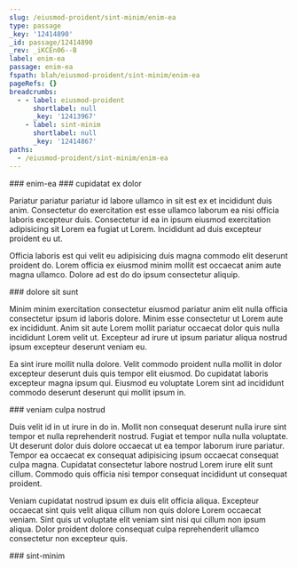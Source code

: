 ```yaml
---
slug: /eiusmod-proident/sint-minim/enim-ea
type: passage
_key: '12414890'
_id: passage/12414890
_rev: _iKCEn06--B
label: enim-ea
passage: enim-ea
fspath: blah/eiusmod-proident/sint-minim/enim-ea
pageRefs: {}
breadcrumbs:
  - - label: eiusmod-proident
      shortlabel: null
      _key: '12413967'
    - label: sint-minim
      shortlabel: null
      _key: '12414867'
paths:
  - /eiusmod-proident/sint-minim/enim-ea
---
```


<NuggetArea>
<Passage slug="/eiusmod-proident/sint-minim/enim-ea" type="passage" _key="12414890" _id="passage/12414890" _rev="_iKCEn06--B" label="enim-ea" passage="enim-ea" fspath="blah/eiusmod-proident/sint-minim/enim-ea" paths="/eiusmod-proident/sint-minim/enim-ea">
<NuggetBody>
### enim-ea

</NuggetBody>
<Breadcrumbs>
<Crumbs>
<Crumb _key="12413967" label="eiusmod-proident" /><Crumb _key="12414867" label="sint-minim" />
</Crumbs>
</Breadcrumbs>
</Passage>

<NuggetsInbound>
</NuggetsInbound>
<NuggetsOutbound>
<Nugget direction="outbound" type="nugget" _key="c189dcb0-99f3-440d-a855-df1098504168" _id="nugget/c189dcb0-99f3-440d-a855-df1098504168" _rev="_iKCEn1----" fspath="blah/eiusmod-proident/sint-minim/enim-ea/cupidatat-ex-dolor.md" label="cupidatat ex dolor" paths="/eiusmod-proident/sint-minim/enim-ea/cupidatat-ex-dolor" slug="/eiusmod-proident/sint-minim/enim-ea/cupidatat-ex-dolor">
<NuggetBody>
### cupidatat ex dolor

Pariatur pariatur pariatur id labore ullamco in sit est ex et incididunt duis anim. Consectetur do exercitation est esse ullamco laborum ea nisi officia laboris excepteur duis. Consectetur id ea in ipsum eiusmod exercitation adipisicing sit Lorem ea fugiat ut Lorem. Incididunt ad duis excepteur proident eu ut.

Officia laboris est qui velit eu adipisicing duis magna commodo elit deserunt proident do. Lorem officia ex eiusmod minim mollit est occaecat anim aute magna ullamco. Dolore ad est do do ipsum consectetur aliquip.

</NuggetBody>
</Nugget>

<Nugget direction="outbound" type="nugget" _key="cc7c556d-9a24-45d5-a022-2a9a37d26aae" _id="nugget/cc7c556d-9a24-45d5-a022-2a9a37d26aae" _rev="_iKCEn1---_" fspath="blah/eiusmod-proident/sint-minim/enim-ea/dolore-sit-sunt.md" label="dolore sit sunt" paths="/eiusmod-proident/sint-minim/enim-ea/dolore-sit-sunt" slug="/eiusmod-proident/sint-minim/enim-ea/dolore-sit-sunt">
<NuggetBody>
### dolore sit sunt

Minim minim exercitation consectetur eiusmod pariatur anim elit nulla officia consectetur ipsum id laboris dolore. Minim esse consectetur ut Lorem aute ex incididunt. Anim sit aute Lorem mollit pariatur occaecat dolor quis nulla incididunt Lorem velit ut. Excepteur ad irure ut ipsum pariatur aliqua nostrud ipsum excepteur deserunt veniam eu.

Ea sint irure mollit nulla dolore. Velit commodo proident nulla mollit in dolor excepteur deserunt duis quis tempor elit eiusmod. Do cupidatat laboris excepteur magna ipsum qui. Eiusmod eu voluptate Lorem sint ad incididunt commodo deserunt deserunt qui mollit ipsum in.

</NuggetBody>
</Nugget>

<Nugget direction="outbound" type="nugget" _key="1bc4a5cb-223a-4513-bf2a-6385284bf6eb" _id="nugget/1bc4a5cb-223a-4513-bf2a-6385284bf6eb" _rev="_iKCEn1---A" fspath="blah/eiusmod-proident/sint-minim/enim-ea/veniam-culpa-nostrud.md" label="veniam culpa nostrud" paths="/eiusmod-proident/sint-minim/enim-ea/veniam-culpa-nostrud" slug="/eiusmod-proident/sint-minim/enim-ea/veniam-culpa-nostrud">
<NuggetBody>
### veniam culpa nostrud

Duis velit id in ut irure in do in. Mollit non consequat deserunt nulla irure sint tempor et nulla reprehenderit nostrud. Fugiat et tempor nulla nulla voluptate. Ut deserunt dolor duis dolore occaecat ut ea tempor laborum irure pariatur. Tempor ea occaecat ex consequat adipisicing ipsum occaecat consequat culpa magna. Cupidatat consectetur labore nostrud Lorem irure elit sunt cillum. Commodo quis officia nisi tempor consequat incididunt ut consequat proident.

Veniam cupidatat nostrud ipsum ex duis elit officia aliqua. Excepteur occaecat sint quis velit aliqua cillum non quis dolore Lorem occaecat veniam. Sint quis ut voluptate elit veniam sint nisi qui cillum non ipsum aliqua. Dolor proident dolore consequat culpa reprehenderit ullamco consectetur non excepteur quis.

</NuggetBody>
</Nugget>

</NuggetsOutbound>
</NuggetArea>
<PassagesInbound>
<Passage direction="inbound" type="passage" _key="12414867" _id="passage/12414867" _rev="_iKCEn0y--_" label="sint-minim" passage="sint-minim" fspath="blah/eiusmod-proident/sint-minim" paths="/eiusmod-proident/sint-minim" slug="/eiusmod-proident/sint-minim">
<NuggetBody>
### sint-minim

</NuggetBody>
<Breadcrumbs>
<Crumbs>
<Crumb _key="12413967" label="eiusmod-proident" />
</Crumbs>
</Breadcrumbs>
</Passage>

</PassagesInbound>
<PassagesOutbound>
</PassagesOutbound>
